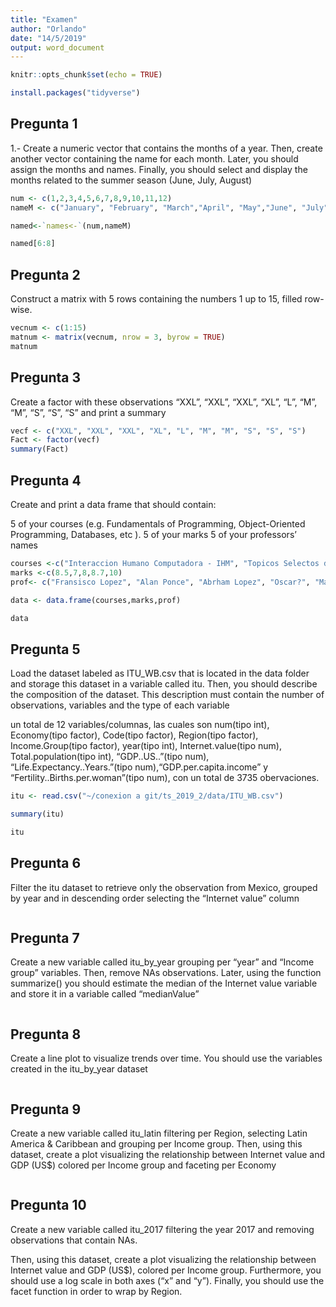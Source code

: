 ```yaml
---
title: "Examen"
author: "Orlando"
date: "14/5/2019"
output: word_document
---
```


```r
knitr::opts_chunk$set(echo = TRUE)

install.packages("tidyverse")
```

## Pregunta 1

1.- Create a numeric vector that contains the months of a year. Then, create another vector containing the name for each month. Later, you should assign the months and names. Finally, you should select and display the months related to the summer season (June, July, August)

```r
num <- c(1,2,3,4,5,6,7,8,9,10,11,12)
nameM <- c("January", "February", "March","April", "May","June", "July", "August", "September", "October", "November", "December" )

named<-`names<-`(num,nameM)

named[6:8]

```


## Pregunta 2

Construct a matrix with 5 rows containing the numbers 1 up to 15, filled row-wise.

```r
vecnum <- c(1:15)
matnum <- matrix(vecnum, nrow = 3, byrow = TRUE)
matnum
```

## Pregunta 3

Create a factor with these observations "XXL", "XXL", "XXL", "XL", "L", "M", "M", "S", "S", "S" and print a summary

```r
vecf <- c("XXL", "XXL", "XXL", "XL", "L", "M", "M", "S", "S", "S")
Fact <- factor(vecf)
summary(Fact)
```

## Pregunta 4

 Create and print a data frame that should contain:

5 of your courses (e.g. Fundamentals of Programming, Object-Oriented Programming, Databases, etc ).
5 of your marks
5 of your professors' names

```r
courses <-c("Interaccion Humano Computadora - IHM", "Topicos Selectos de Ingenieria de Software", "Metricas de Software", "Arquitectura de las computadoras", "Graficacion")
marks <-c(8.5,7,8,8.7,10)
prof<- c("Fransisco Lopez", "Alan Ponce", "Abrham Lopez", "Oscar?", "Maritza")

data <- data.frame(courses,marks,prof)

data

```

## Pregunta 5

Load the dataset labeled as ITU_WB.csv that is located in the data folder and storage this dataset in a variable called itu. Then, you should describe the composition of the dataset. This description must contain the number of observations, variables and the type of each variable

un total de 12 variables/columnas, las cuales son num(tipo int), Economy(tipo factor), Code(tipo factor), Region(tipo factor), Income.Group(tipo factor), year(tipo int), Internet.value(tipo num), Total.population(tipo int), "GDP..US.."(tipo num), "Life.Expectancy..Years."(tipo num),"GDP.per.capita.income" y "Fertility..Births.per.woman"(tipo num), con un total de 3735 obervaciones.


```r
itu <- read.csv("~/conexion a git/ts_2019_2/data/ITU_WB.csv")

summary(itu)

itu

```


## Pregunta 6

Filter the itu dataset to retrieve only the observation from Mexico, grouped by year and in descending order selecting the "Internet value" column

```r

```


## Pregunta 7

 Create a new variable called itu_by_year grouping per "year" and "Income group" variables. Then, remove NAs observations. Later, using the function summarize() you should estimate the median of the Internet value variable and store it in a variable called "medianValue"

```r

```


## Pregunta 8

Create a line plot to visualize trends over time. You should use the variables created in the itu_by_year dataset

```r

```


## Pregunta 9

Create a new variable called itu_latin filtering per Region, selecting Latin America & Caribbean and grouping per Income group.
Then, using this dataset, create a plot visualizing the relationship between Internet value and GDP (US$) colored per Income group and faceting per Economy

```r

```


## Pregunta 10

 Create a new variable called itu_2017 filtering the year 2017 and removing observations that contain NAs.

Then, using this dataset, create a plot visualizing the relationship between Internet value and GDP (US$), colored per Income group. Furthermore, you should use a log scale in both axes ("x" and "y"). Finally, you should use the facet function in order to wrap by Region.

```r

```

